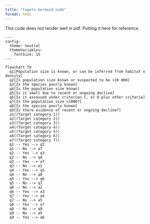 ```yaml
---
title: "tagets-mermaid-code"
format: html
---
```


This code does not render well in pdf. Putting it here for reference.

```mermaid

---
config:
  theme: neutral
  themeVariables:
    fontSize: 15
---

flowchart TD
  q1[Population size is known, or can be inferred from habitat x density]
  q2[Is population size known or suspected to be >10 000]
  q3[Is the species poorly known]
  q4[Is the population size known]
  q5[Is it small due to recent or ongoing decline]
  q6[Is it assessed under criterion C, or D plus other criteria]
  q7[Is the population size <1000?]
  q8[Is the species poorly known]
  q9[Is there evidence of recent or ongoing decline?]
  a1((Target category 1))
  a2((Target category 2))
  a3((Target category 3))
  a4((Target category 4))
  a5((Target category 5))
  a6((Target category 6))
  a7((Target category 7))
  q1 -- Yes --> q2
  q1 -- No --> a7
  q2 -- Yes --> q3
  q2 -- No --> q4
  q3 -- Yes --> a7
  q3 -- No --> a1
  q4 -- Yes --> q5
  q4 -- No --> q8
  q5 -- Yes --> q6
  q5 -- No --> q7
  q6 -- No --> a2
  q6 -- Yes --> a3
  q7 -- Yes --> a4
  q7 -- No --> a5
  q8 -- Yes --> a7
  q8 -- No --> q9
  q9 -- No --> a5
  q9 -- Yes --> a6
  
  
  
```
